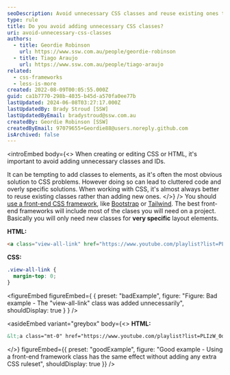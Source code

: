 ```yaml
---
seoDescription: Avoid unnecessary CSS classes and reuse existing ones to keep your code clean and maintainable.
type: rule
title: Do you avoid adding unnecessary CSS classes?
uri: avoid-unnecessary-css-classes
authors:
  - title: Geordie Robinson
    url: https://www.ssw.com.au/people/geordie-robinson
  - title: Tiago Araujo
    url: https://www.ssw.com.au/people/tiago-araujo
related:
  - css-frameworks
  - less-is-more
created: 2022-08-09T00:05:55.000Z
guid: ca1b7770-298b-4035-b45d-a570fa0ee77b
lastUpdated: 2024-06-08T03:27:17.000Z
lastUpdatedBy: Brady Stroud [SSW]
lastUpdatedByEmail: bradystroud@ssw.com.au
createdBy: Geordie Robinson [SSW]
createdByEmail: 97079655+Geordie88@users.noreply.github.com
isArchived: false
---
```


<introEmbed
  body={<>
When creating or editing CSS or HTML, it's important to avoid adding unnecessary classes and IDs.

It can be tempting to add classes to elements, as it's often the most obvious solution to CSS problems. However doing so can lead to cluttered code and overly specific solutions. When working with CSS, it's almost always better to reuse existing classes rather than adding new ones.
  </>}
/>
You should [use a front-end CSS framework](/css-frameworks), like [Bootstrap](https://getbootstrap.com/) or [Tailwind](https://tailwindcss.com/). The best front-end frameworks will include most of the clases you will need on a project. Basically you will only need new classes for **very specific** layout elements.

**HTML:**

```html
<a class="view-all-link" href="https://www.youtube.com/playlist?list=PLIzW_0dAIKv3mjBeK8eyJbe1bOGWJX_UV">View All</a>
```

**CSS:**

```css
.view-all-link {
  margin-top: 0;
}
```

<figureEmbed figureEmbed={ {
  preset: "badExample",
  figure: "Figure: Bad example - The \"view-all-link\" class was added unnecessarily",
  shouldDisplay: true
} } />


<asideEmbed
  variant="greybox"
  body={<>
    **HTML:**

```html
&lt;a class="mt-0" href="https://www.youtube.com/playlist?list=PLIzW_0dAIKv3mjBeK8eyJbe1bOGWJX_UV"&gt;View All&lt;/a&gt;
```

  </>}
  figureEmbed={{
    preset: "goodExample",
    figure: "Good example - Using a front-end framework class has the same effect without adding any extra CSS ruleset",
    shouldDisplay: true
  }}
/>
